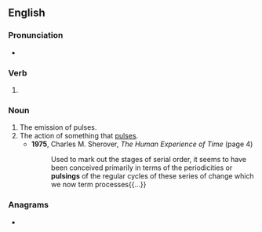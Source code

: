 ==English==

===Pronunciation===
* {{IPA|/ˈpʌlsɪŋ/|lang=en}}

===Verb===
{{head|en|verb form}}

# {{present participle of|pulse|lang=en|nocat=1}}

===Noun===
{{en-noun}}

# The emission of pulses.
# The action of something that [[pulse]]s.
#* '''1975''', Charles M. Sherover, ''The Human Experience of Time'' (page 4)
#*: Used to mark out the stages of serial order, it seems to have been conceived primarily in terms of the periodicities or '''pulsings''' of the regular cycles of these series of change which we now term processes{{...}}

===Anagrams===
* {{anagrams|en|a=gilnpsu|plug-ins|plugins|plugs in|plusing|pulings}}